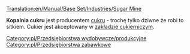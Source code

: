 [[Translation:en/Manual/Base Set/Industries/Sugar Mine]]

{{en/Industries|image=en/SugarMine.png.png|name=Kopalnia cukru
|climates=[[pl/Manual/Klimat]]
|accepts=Nic
|produces=[[pl/Manual/Base Set/Cargos/Cukier|Cukier]]
}}

'''Kopalnia cukru''' jest producentem [[pl/Manual/Base Set/Cargos/Cukier|cukru]] - trochę tylko dziwne że robi to sitkiem. Cukier jest akceptowany w [[pl/Manual/Base Set/Industries/Zakład cukierniczy|zakładzie cukierniczym]].

{{pl/Navbox Industries}}

[[Category:pl/Przedsiębiorstwa wydobywcze/produkcyjne]]
[[Category:pl/Przedsiębiorstwa zabawkowe]]